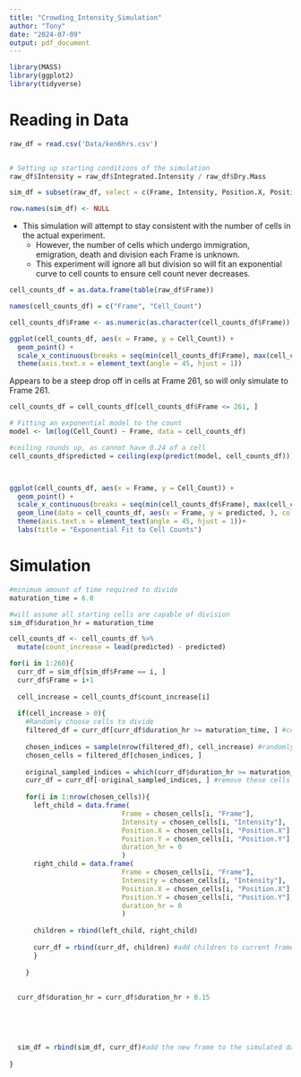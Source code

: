 ```yaml
---
title: "Crowding_Intensity_Simulation"
author: "Tony"
date: "2024-07-09"
output: pdf_document
---
```


```r
library(MASS)
library(ggplot2)
library(tidyverse)
```

# Reading in Data

```r
raw_df = read.csv('Data/ken6hrs.csv')


# Setting up starting conditions of the simulation
raw_df$Intensity = raw_df$Integrated.Intensity / raw_df$Dry.Mass

sim_df = subset(raw_df, select = c(Frame, Intensity, Position.X, Position.Y), subset = Frame == 1)

row.names(sim_df) <- NULL
```

-   This simulation will attempt to stay consistent with the number of cells in the actual experiment.
    -   However, the number of cells which undergo immigration, emigration, death and division each Frame is unknown.
    -   This experiment will ignore all but division so will fit an exponential curve to cell counts to ensure cell count never decreases.

```r
cell_counts_df = as.data.frame(table(raw_df$Frame))

names(cell_counts_df) = c("Frame", "Cell_Count")

cell_counts_df$Frame <- as.numeric(as.character(cell_counts_df$Frame))

ggplot(cell_counts_df, aes(x = Frame, y = Cell_Count)) + 
  geom_point() +
  scale_x_continuous(breaks = seq(min(cell_counts_df$Frame), max(cell_counts_df$Frame), by = 10)) +
  theme(axis.text.x = element_text(angle = 45, hjust = 1))
```

Appears to be a steep drop off in cells at Frame 261, so will only simulate to Frame 261.

```r
cell_counts_df = cell_counts_df[cell_counts_df$Frame <= 261, ]

# Fitting an exponential model to the count
model <- lm(log(Cell_Count) ~ Frame, data = cell_counts_df)

#ceiling rounds up, as cannot have 0.24 of a cell
cell_counts_df$predicted = ceiling(exp(predict(model, cell_counts_df)))



ggplot(cell_counts_df, aes(x = Frame, y = Cell_Count)) + 
  geom_point() +
  scale_x_continuous(breaks = seq(min(cell_counts_df$Frame), max(cell_counts_df$Frame), by = 10)) +
  geom_line(data = cell_counts_df, aes(x = Frame, y = predicted, ), color = 'blue', size = 1) +
  theme(axis.text.x = element_text(angle = 45, hjust = 1))+
  labs(title = "Exponential Fit to Cell Counts")
```

# Simulation

```r
#minimum amount of time required to divide
maturation_time = 6.0

#will assume all starting cells are capable of division
sim_df$duration_hr = maturation_time

cell_counts_df <- cell_counts_df %>%
  mutate(count_increase = lead(predicted) - predicted)
```

```r
for(i in 1:260){
  curr_df = sim_df[sim_df$Frame == i, ]
  curr_df$Frame = i+1
  
  cell_increase = cell_counts_df$count_increase[i]
  
  if(cell_increase > 0){
    #Randomly choose cells to divide
    filtered_df = curr_df[curr_df$duration_hr >= maturation_time, ] #cells must be mature enough
  
    chosen_indices = sample(nrow(filtered_df), cell_increase) #randomly choose indices of cells to divide
    chosen_cells = filtered_df[chosen_indices, ]
    
    original_sampled_indices = which(curr_df$duration_hr >= maturation_time)[chosen_indices] #find the indices of the chosen cells to divide
    curr_df = curr_df[-original_sampled_indices, ] #remove these cells from the df
  
    for(i in 1:nrow(chosen_cells)){
      left_child = data.frame(
                            Frame = chosen_cells[i, "Frame"], 
                            Intensity = chosen_cells[i, "Intensity"],
                            Position.X = chosen_cells[i, "Position.X"] - 20,
                            Position.Y = chosen_cells[i, "Position.Y"],
                            duration_hr = 0
                            )
      right_child = data.frame(
                            Frame = chosen_cells[i, "Frame"], 
                            Intensity = chosen_cells[i, "Intensity"],
                            Position.X = chosen_cells[i, "Position.X"] + 20,
                            Position.Y = chosen_cells[i, "Position.Y"],
                            duration_hr = 0
                            )
    
      children = rbind(left_child, right_child)
    
      curr_df = rbind(curr_df, children) #add children to current frame
      }
    
    }
  
  
  curr_df$duration_hr = curr_df$duration_hr + 0.15
  
  
  
  
  
  sim_df = rbind(sim_df, curr_df)#add the new frame to the simulated data
  
}
```
